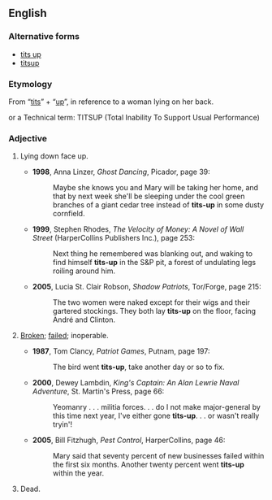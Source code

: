 ==English==

===Alternative forms===
* [[tits up]]
* [[titsup]]

===Etymology===
From “[[tits]]” + “[[up]]”, in reference to a woman lying on her back.

or a Technical term:
TITSUP (Total Inability To Support Usual Performance)

===Adjective===
{{en-adj|-}}

# {{context|idiomatic|slang|usually of a woman|usually naked|lang=en}} Lying down face up.
#* '''1998''', Anna Linzer, ''Ghost Dancing'', Picador, page 39:
#*: Maybe she knows you and Mary will be taking her home, and that by next week she'll be sleeping under the cool green branches of a giant cedar tree instead of '''tits-up''' in some dusty cornfield.
#* '''1999''', Stephen Rhodes, ''The Velocity of Money: A Novel of Wall Street'' (HarperCollins Publishers Inc.), page 253:
#*: Next thing he remembered was blanking out, and waking to find himself '''tits-up''' in the S&P pit, a forest of undulating legs roiling around him.
#* '''2005''', Lucia St. Clair Robson, ''Shadow Patriots'', Tor/Forge, page 215:
#*: The two women were naked except for their wigs and their gartered stockings. They both lay '''tits-up''' on the floor, facing André and Clinton.
# {{context|idiomatic|slang|vulgar|lang=en}} [[broken|Broken]]; [[failed]]; inoperable.
#* '''1987''', Tom Clancy, ''Patriot Games'', Putnam, page 197:
#*: The bird went '''tits-up''', take another day or so to fix.
#* '''2000''', Dewey Lambdin, ''King's Captain: An Alan Lewrie Naval Adventure'', St. Martin's Press, page 66:
#*: Yeomanry . . . militia forces. . . do I not make major-general by this time next year, I've either gone '''tits-up'''. . . or wasn't really tryin'!
#* '''2005''', Bill Fitzhugh, ''Pest Control'', HarperCollins, page 46:
#*: Mary said that seventy percent of new businesses failed within the first six months. Another twenty percent went '''tits-up''' within the year.
# {{context|idiomatic|slang|vulgar|lang=en}} Dead.